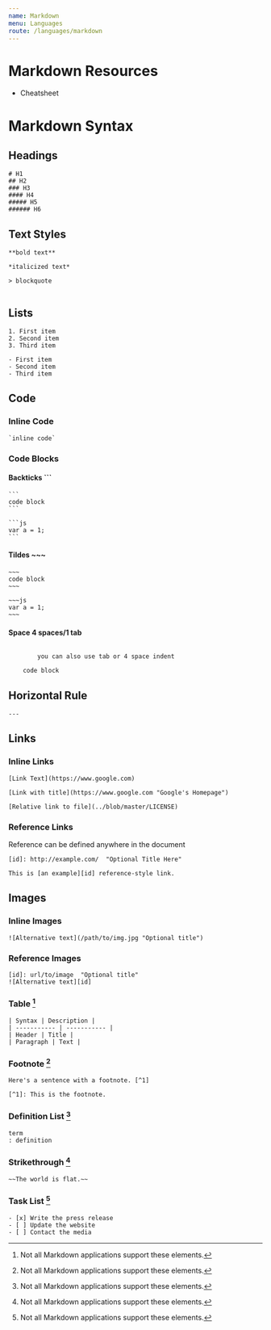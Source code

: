 ```yaml
---
name: Markdown
menu: Languages
route: /languages/markdown
---
```


# Markdown Resources

- Cheatsheet <ExternalLink
    text="Github Cheatsheet"
    href="/public/pdfs/markdown-cheatsheet.pdf"
  />

# Markdown Syntax

## Headings

```
# H1
## H2
### H3
#### H4
##### H5
###### H6
```

## Text Styles

```
**bold text**

*italicized text*

> blockquote


```

## Lists

```
1. First item
2. Second item
3. Third item

- First item
- Second item
- Third item
```

## Code

### Inline Code

```
`inline code`
```

### Code Blocks

#### Backticks ```

````
```
code block
```

```js
var a = 1;
```
````

#### Tildes ~~~

```
~~~
code block
~~~

~~~js
var a = 1;
~~~
```

#### Space 4 spaces/1 tab

```

        you can also use tab or 4 space indent

    code block

```

## Horizontal Rule

```
---
```

## Links

### Inline Links

```
[Link Text](https://www.google.com)

[Link with title](https://www.google.com "Google's Homepage")

[Relative link to file](../blob/master/LICENSE)
```

### Reference Links

Reference can be defined anywhere in the document

```
[id]: http://example.com/  "Optional Title Here"

This is [an example][id] reference-style link.
```

## Images

### Inline Images

```
![Alternative text](/path/to/img.jpg "Optional title")
```

### Reference Images

```
[id]: url/to/image  "Optional title"
![Alternative text][id]
```

### Table [^1]

```
| Syntax | Description |
| ----------- | ----------- |
| Header | Title |
| Paragraph | Text |
```

### Footnote [^1]

```
Here's a sentence with a footnote. [^1]

[^1]: This is the footnote.
```

### Definition List [^1]

```
term
: definition
```

### Strikethrough [^1]

```
~~The world is flat.~~
```

### Task List [^1]

```
- [x] Write the press release
- [ ] Update the website
- [ ] Contact the media
```

[^1]: Not all Markdown applications support these elements.
